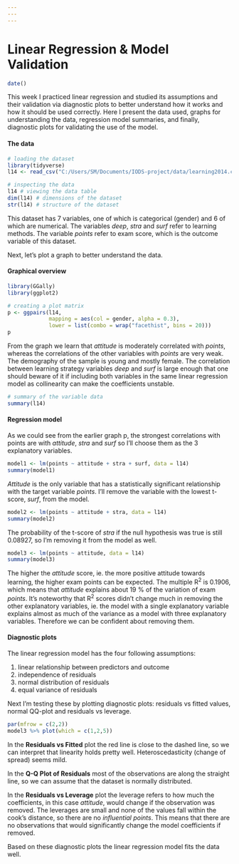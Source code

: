 ```yaml
---
---
---
```


# Linear Regression & Model Validation

```r
date()
```

This week I practiced linear regression and studied its assumptions and their validation via diagnostic plots to better understand how it works and how it should be used correctly. Here I present the data used, graphs for understanding the data, regression model summaries, and finally, diagnostic plots for validating the use of the model.

#### The data

```r
# loading the dataset
library(tidyverse)
l14 <- read_csv("C:/Users/SM/Documents/IODS-project/data/learning2014.csv")

# inspecting the data
l14 # viewing the data table
dim(l14) # dimensions of the dataset
str(l14) # structure of the dataset
```

This dataset has 7 variables, one of which is categorical (gender) and 6 of which are numerical. The variables *deep*, *stra* and *surf* refer to learning methods. The variable *points* refer to exam score, which is the outcome variable of this dataset.

Next, let's plot a graph to better understand the data.

#### Graphical overview

```r
library(GGally)
library(ggplot2)

# creating a plot matrix
p <- ggpairs(l14, 
             mapping = aes(col = gender, alpha = 0.3), 
             lower = list(combo = wrap("facethist", bins = 20)))
p
```

From the graph we learn that *attitude* is moderately correlated with *points*, whereas the correlations of the other variables with *points* are very weak. The demography of the sample is young and mostly female. The correlation between learning strategy variables *deep* and *surf* is large enough that one should beware of it if including both variables in the same linear regression model as collinearity can make the coefficients unstable.

```r
# summary of the variable data
summary(l14)
```

#### Regression model

As we could see from the earlier graph p, the strongest correlations with points are with *attitude*, *stra* and *surf* so I'll choose them as the 3 explanatory variables.

```r
model1 <- lm(points ~ attitude + stra + surf, data = l14)
summary(model1)
```

*Attitude* is the only variable that has a statistically significant relationship with the target variable *points*. I'll remove the variable with the lowest t-score, *surf*, from the model.

```r
model2 <- lm(points ~ attitude + stra, data = l14)
summary(model2)
```

The probability of the t-score of *stra* if the null hypothesis was true is still 0.08927, so I'm removing it from the model as well.

```r
model3 <- lm(points ~ attitude, data = l14)
summary(model3)
```

The higher the *attitude* score, ie. the more positive attitude towards learning, the higher exam points can be expected. The multiple R^2^ is 0.1906, which means that *attitude* explains about 19 % of the variation of exam *points*. It's noteworthy that R^2^ scores didn't change much in removing the other explanatory variables, ie. the model with a single explanatory variable explains almost as much of the variance as a model with three explanatory variables. Therefore we can be confident about removing them.

#### Diagnostic plots

The linear regression model has the four following assumptions:

1.  linear relationship between predictors and outcome
2.  independence of residuals
3.  normal distribution of residuals
4.  equal variance of residuals

Next I'm testing these by plotting diagnostic plots: residuals vs fitted values, normal QQ-plot and residuals vs leverage.

```r
par(mfrow = c(2,2))
model3 %>% plot(which = c(1,2,5))
```

In the **Residuals vs Fitted** plot the red line is close to the dashed line, so we can interpret that linearity holds pretty well. Heteroscedasticity (change of spread) seems mild.

In the **Q-Q Plot of Residuals** most of the observations are along the straight line, so we can assume that the dataset is normally distributed.

In the **Residuals vs Leverage** plot the leverage refers to how much the coefficients, in this case *attitude*, would change if the observation was removed. The leverages are small and none of the values fall within the cook's distance, so there are no *influential points*. This means that there are no observations that would significantly change the model coefficients if removed.

Based on these diagnostic plots the linear regression model fits the data well.
